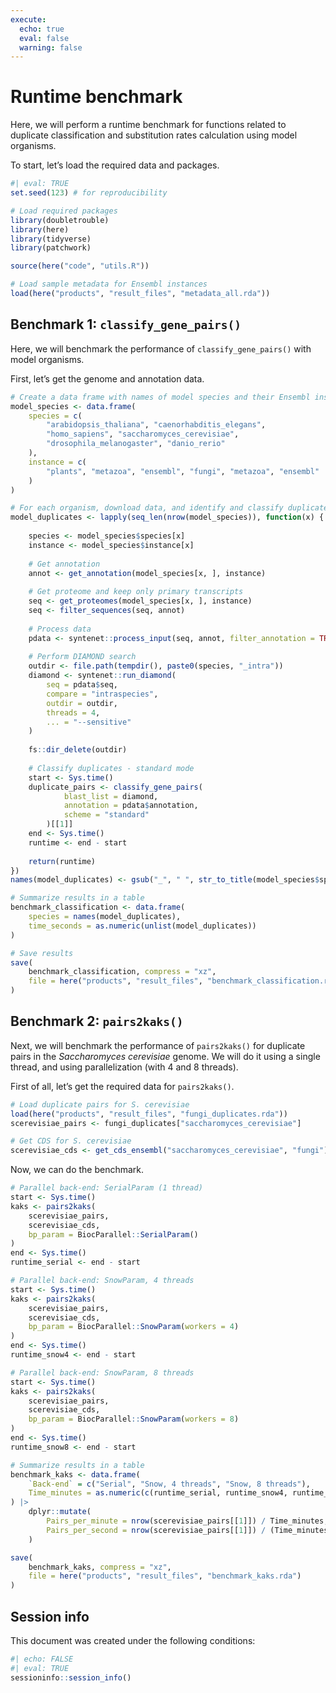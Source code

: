 ```yaml
---
execute: 
  echo: true
  eval: false
  warning: false
---
```


# Runtime benchmark

Here, we will perform a runtime benchmark for functions related to duplicate 
classification and substitution rates calculation using model organisms.

To start, let's load the required data and packages.

```r
#| eval: TRUE
set.seed(123) # for reproducibility

# Load required packages
library(doubletrouble)
library(here)
library(tidyverse)
library(patchwork)

source(here("code", "utils.R"))

# Load sample metadata for Ensembl instances
load(here("products", "result_files", "metadata_all.rda"))
```

## Benchmark 1: `classify_gene_pairs()`

Here, we will benchmark the performance of `classify_gene_pairs()`
with model organisms.

First, let's get the genome and annotation data.

```r
# Create a data frame with names of model species and their Ensembl instances
model_species <- data.frame(
    species = c(
        "arabidopsis_thaliana", "caenorhabditis_elegans", 
        "homo_sapiens", "saccharomyces_cerevisiae",
        "drosophila_melanogaster", "danio_rerio"
    ),
    instance = c(
        "plants", "metazoa", "ensembl", "fungi", "metazoa", "ensembl"
    )
)

# For each organism, download data, and identify and classify duplicates
model_duplicates <- lapply(seq_len(nrow(model_species)), function(x) {
    
    species <- model_species$species[x]
    instance <- model_species$instance[x]
    
    # Get annotation
    annot <- get_annotation(model_species[x, ], instance)
    
    # Get proteome and keep only primary transcripts
    seq <- get_proteomes(model_species[x, ], instance)
    seq <- filter_sequences(seq, annot)
    
    # Process data
    pdata <- syntenet::process_input(seq, annot, filter_annotation = TRUE)
    
    # Perform DIAMOND search
    outdir <- file.path(tempdir(), paste0(species, "_intra"))
    diamond <- syntenet::run_diamond(
        seq = pdata$seq,
        compare = "intraspecies", 
        outdir = outdir,
        threads = 4,
        ... = "--sensitive"
    )
    
    fs::dir_delete(outdir)
    
    # Classify duplicates - standard mode
    start <- Sys.time()
    duplicate_pairs <- classify_gene_pairs(
            blast_list = diamond,
            annotation = pdata$annotation,
            scheme = "standard"
        )[[1]]
    end <- Sys.time()
    runtime <- end - start
    
    return(runtime)
})
names(model_duplicates) <- gsub("_", " ", str_to_title(model_species$species))

# Summarize results in a table
benchmark_classification <- data.frame(
    species = names(model_duplicates),
    time_seconds = as.numeric(unlist(model_duplicates))
)

# Save results
save(
    benchmark_classification, compress = "xz",
    file = here("products", "result_files", "benchmark_classification.rda")
)
```

## Benchmark 2: `pairs2kaks()`

Next, we will benchmark the performance of `pairs2kaks()` for
duplicate pairs in the *Saccharomyces cerevisiae* genome.
We will do it using a single thread, and using parallelization (with
4 and 8 threads).

First of all, let's get the required data for `pairs2kaks()`.

```r
# Load duplicate pairs for S. cerevisiae
load(here("products", "result_files", "fungi_duplicates.rda"))
scerevisiae_pairs <- fungi_duplicates["saccharomyces_cerevisiae"]

# Get CDS for S. cerevisiae
scerevisiae_cds <- get_cds_ensembl("saccharomyces_cerevisiae", "fungi")
```

Now, we can do the benchmark. 

```r
# Parallel back-end: SerialParam (1 thread)
start <- Sys.time()
kaks <- pairs2kaks(
    scerevisiae_pairs, 
    scerevisiae_cds,
    bp_param = BiocParallel::SerialParam()
)
end <- Sys.time()
runtime_serial <- end - start

# Parallel back-end: SnowParam, 4 threads
start <- Sys.time()
kaks <- pairs2kaks(
    scerevisiae_pairs, 
    scerevisiae_cds,
    bp_param = BiocParallel::SnowParam(workers = 4)
)
end <- Sys.time()
runtime_snow4 <- end - start

# Parallel back-end: SnowParam, 8 threads
start <- Sys.time()
kaks <- pairs2kaks(
    scerevisiae_pairs, 
    scerevisiae_cds,
    bp_param = BiocParallel::SnowParam(workers = 8)
)
end <- Sys.time()
runtime_snow8 <- end - start

# Summarize results in a table
benchmark_kaks <- data.frame(
    `Back-end` = c("Serial", "Snow, 4 threads", "Snow, 8 threads"),
    Time_minutes = as.numeric(c(runtime_serial, runtime_snow4, runtime_snow8))
) |>
    dplyr::mutate(
        Pairs_per_minute = nrow(scerevisiae_pairs[[1]]) / Time_minutes,
        Pairs_per_second = nrow(scerevisiae_pairs[[1]]) / (Time_minutes * 60)
    )

save(
    benchmark_kaks, compress = "xz",
    file = here("products", "result_files", "benchmark_kaks.rda")
)
```

## Session info {.unnumbered}

This document was created under the following conditions:

```r
#| echo: FALSE
#| eval: TRUE
sessioninfo::session_info()
```

